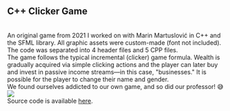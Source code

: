 ## C++ Clicker Game
<br/>
An original game from 2021 I worked on with Marin Martuslović in C++ and the SFML library. All graphic assets were custom-made (font not included). The code was separated into 4 header files and 5 CPP files.
<br/>
The game follows the typical incremental (clicker) game formula. Wealth is gradually acquired via simple clicking actions and the player can later buy and invest in passive income streams—in this case, "businesses." It is possible for the player to change their name and gender.
<br/>
We found ourselves addicted to our own game, and so did our professor! 😅
<br/>
<img src="clicker.gif" />
<br/>
Source code is available <a href="https://github.com/MarinoLinic/Clicker_game_CPP">here</a>.